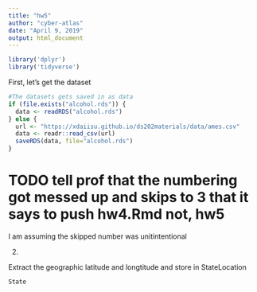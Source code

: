 ---
title: "hw5"
author: "cyber-atlas"
date: "April 9, 2019"
output: html_document
---

```{r}
library('dplyr')
library('tidyverse')
```

First, let's get the dataset
```{r}
#The datasets gets saved in as data
if (file.exists("alcohol.rds")) {
  data <- readRDS("alcohol.rds")
} else {
  url <- "https://xdaiisu.github.io/ds202materials/data/ames.csv"
  data <- readr::read_csv(url)
  saveRDS(data, file="alcohol.rds")
} 

```
# TODO tell prof that the numbering got messed up and skips to 3 that it says to push hw4.Rmd not, hw5

I am assuming the skipped number was unitintentional

2. 

Extract the geographic latitude and longtitude and store in StateLocation
```{r}

State

```
